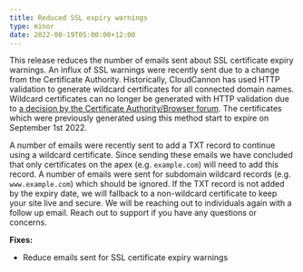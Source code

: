 ```yaml
---
title: Reduced SSL expiry warnings
type: minor
date: 2022-08-19T05:00:00+12:00
---
```

This release reduces the number of emails sent about SSL certificate expiry warnings.  An influx of SSL warnings were recently sent due to a change from the Certificate Authority. Historically, CloudCannon has used HTTP validation to generate wildcard certificates for all connected domain names. Wildcard certificates can no longer be generated with HTTP validation due to [a decision by the Certificate Authority/Browser forum](https://cabforum.org/2021/06/03/ballot-sc45-wildcard-domain-validation/). The certificates which were previously generated using this method start to expire on September 1st 2022.

A number of emails were recently sent to add a TXT record to continue using a wildcard certificate. Since sending these emails we have concluded that only certificates on the apex (e.g. `example.com`) will need to add this record. A number of emails were sent for subdomain wildcard records (e.g. `www.example.com`) which should be ignored. If the TXT record is not added by the expiry date, we will fallback to a non-wildcard certificate to keep your site live and secure. We will be reaching out to individuals again with a follow up email. Reach out to support if you have any questions or concerns.

**Fixes:**

* Reduce emails sent for SSL certificate expiry warnings